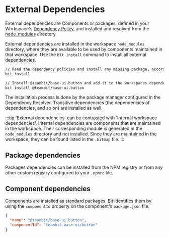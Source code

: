 # External Dependencies

External dependencies are Components or packages, defined in your Workspace's [Dependency Policy](/dependencies/dependency-policies), and installed and resolved from the [node_modules](/dependencies/node-modules) directory.

External dependencies are installed in the workspace `node_modules` directory, where they are available to be used by components maintained in that workspace. Use the `bit install` command to install all external dependencies.

```bash
// Read the dependency policies and install any missing package, accordingly
bit install
```

```bash
// Install @teambit/base-ui.button and add it to the workspaces dependency policy
bit install @teambit/base-ui.button
```

The installation process is done by the package manager configured in the Dependency Resolver. Transitive dependencies (the dependencies of dependencies, and so on) are installed as well.

:::tip
'External dependencies' can be contrasted with 'Internal workspace dependencies'.
Internal dependencies are components that are maintained in the workspace. Their corresponding module is generated in the `node_modules` directory and not installed.
Since they are maintained in the workspace, they can be found listed in the `.bitmap` file.
:::

## Package dependencies

Packages dependencies can be installed from the NPM registry or from any other custom registry configured to your `.npmrc` file.

<!-- To learn more on configuring external registries head over to ... -->

## Component dependencies

Components are installed as standard packages. Bit identifies them by using the `componentId` property on the component's `package.json` file.

```json
{
  "name": "@teambit/base-ui.button",
  "componentId": "teambit.base-ui/button"
}
```
